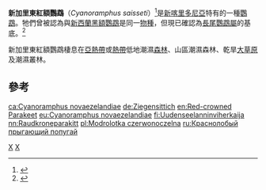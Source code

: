 {{Speciesbox 
| taxon = Cyanoramphus saisetti
| image = Cyanoramphus novaezelandiae -Nga Manu Nature Reserve, Waikanae, New Zealand-8.jpg
| status = NT
| status_system = iucn3.1
| status_ref = <ref name=IUCN>{{IUCN2009|assessors=BirdLife International|year=2008|title=Cyanoramphus saisetti|id=150668|downloaded=2009-06-09}}</ref>
| authority = Verreaux & Des Murs, 1860
}}

'''新加里東紅額鸚鵡'''（''Cyanoramphus saisseti''）<ref>{{cite journal|last=Verreaux|first=Jules|coauthors=O des Murs|date=1860|title=Description d'oiseaux nouveaux de la Novelle-Caledonie et indication dex especes deja connues de ce pays|journal=Revue et magasin de zoologie pure et appliquée|pages=383-396|url=http://books.google.com/books?id=POgQAAAAIAAJ&dq=Verreaux%20%26%20Des%20Murs%20saisseti&pg=PA387#v=onepage&q=saisseti&f=false|access-date=2009-08-25|archive-date=2014-06-10|archive-url=https://web.archive.org/web/20140610063725/http://books.google.com/books?id=POgQAAAAIAAJ&dq=Verreaux%20%26%20Des%20Murs%20saisseti&pg=PA387#v=onepage&q=saisseti&f=false|dead-url=no}}</ref>是[[新喀里多尼亞|新喀里多尼亞]]特有的一種[[鸚鵡|鸚鵡]]。牠們曾被認為與[[新西蘭|新西蘭]][[黑額鸚鵡|黑額鸚鵡]]是同一[[物種|物種]]，但現已確認為[[長尾鸚鵡屬|長尾鸚鵡屬]]的基底。<ref>{{Cite journal en|author=Boon, W, Daugherty C & Chambers, G|year=2001|title=The Norfolk Island Green Parakeet and New Caledonian Red-crowned Parakeet are distinct species|journal=Emu|volume=101|pages=113-121}}</ref>

新加里東紅額鸚鵡棲息在[[亞熱帶|亞熱帶]]或[[熱帶|熱帶]]低地潮濕[[森林|森林]]、山區潮濕森林、乾旱[[大草原|大草原]]及潮濕叢林。

== 參考 ==
{{reflist}}
{{Taxonbar|from=Q1266573}}

[[Category:長尾鸚鵡屬|X]]
[[Category:新喀里多尼亚鸟类|X]]

[[ca:Cyanoramphus_novaezelandiae|ca:Cyanoramphus novaezelandiae]]
[[de:Ziegensittich|de:Ziegensittich]]
[[en:Red-crowned_Parakeet|en:Red-crowned Parakeet]]
[[eu:Cyanoramphus_novaezelandiae|eu:Cyanoramphus novaezelandiae]]
[[fi:Uudenseelanninviherkaija|fi:Uudenseelanninviherkaija]]
[[nn:Raudkroneparakitt|nn:Raudkroneparakitt]]
[[pl:Modrolotka_czerwonoczelna|pl:Modrolotka czerwonoczelna]]
[[ru:Краснолобый_прыгающий_попугай|ru:Краснолобый прыгающий попугай]]